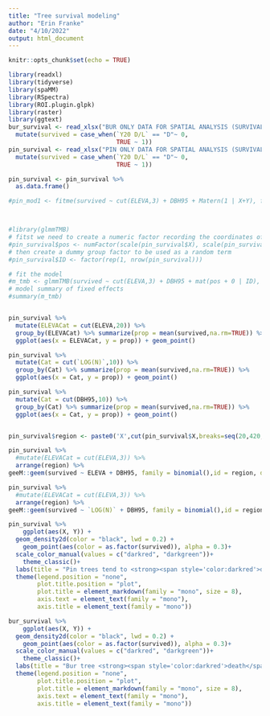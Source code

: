 ```yaml
---
title: "Tree survival modeling"
author: "Erin Franke"
date: "4/10/2022"
output: html_document
---
```


```r
knitr::opts_chunk$set(echo = TRUE)
```

```r
library(readxl)
library(tidyverse)
library(spaMM)
library(RSpectra)
library(ROI.plugin.glpk)
library(raster)
library(ggtext)
bur_survival <- read_xlsx("BUR ONLY DATA FOR SPATIAL ANALYSIS (SURVIVAL).xlsx") %>%
  mutate(survived = case_when(`Y20 D/L` == "D"~ 0, 
                              TRUE ~ 1))
pin_survival <- read_xlsx("PIN ONLY DATA FOR SPATIAL ANALYSIS (SURVIVAL).xlsx") %>%
  mutate(survived = case_when(`Y20 D/L` == "D"~ 0, 
                              TRUE ~ 1))

pin_survival <- pin_survival %>%
  as.data.frame() 
```


```r
#pin_mod1 <- fitme(survived ~ cut(ELEVA,3) + DBH95 + Matern(1 | X+Y), fixed = list(nu = 0.5), family = binomial(), data=pin_survival,control.HLfit = list(algebra='decorr'))



#library(glmmTMB)
# fitst we need to create a numeric factor recording the coordinates of the sampled locations
#pin_survival$pos <- numFactor(scale(pin_survival$X), scale(pin_survival$Y))
# then create a dummy group factor to be used as a random term
#pin_survival$ID <- factor(rep(1, nrow(pin_survival)))

# fit the model
#m_tmb <- glmmTMB(survived ~ cut(ELEVA,3) + DBH95 + mat(pos + 0 | ID), pin_survival, family = binomial()) # take some time to fit
# model summary of fixed effects
#summary(m_tmb)


pin_survival %>%
  mutate(ELEVACat = cut(ELEVA,20)) %>%
  group_by(ELEVACat) %>% summarize(prop = mean(survived,na.rm=TRUE)) %>%
  ggplot(aes(x = ELEVACat, y = prop)) + geom_point()

pin_survival %>%
  mutate(Cat = cut(`LOG(N)`,10)) %>%
  group_by(Cat) %>% summarize(prop = mean(survived,na.rm=TRUE)) %>%
  ggplot(aes(x = Cat, y = prop)) + geom_point()

pin_survival %>%
  mutate(Cat = cut(DBH95,10)) %>%
  group_by(Cat) %>% summarize(prop = mean(survived,na.rm=TRUE)) %>%
  ggplot(aes(x = Cat, y = prop)) + geom_point()


pin_survival$region <- paste0('X',cut(pin_survival$X,breaks=seq(20,420,length = 10)),'Y',cut(pin_survival$Y,breaks=seq(0,400,length = 10)))

pin_survival %>%
  #mutate(ELEVACat = cut(ELEVA,3)) %>%
  arrange(region) %>%
geeM::geem(survived ~ ELEVA + DBH95, family = binomial(),id = region, data = .,corstr='exchangeable') %>% summary()

pin_survival %>%
  #mutate(ELEVACat = cut(ELEVA,3)) %>%
  arrange(region) %>%
geeM::geem(survived ~ `LOG(N)` + DBH95, family = binomial(),id = region, data = .,corstr='exchangeable') %>% summary()


```

```r
pin_survival %>% 
    ggplot(aes(X, Y)) + 
  geom_density2d(color = "black", lwd = 0.2) +
    geom_point(aes(color = as.factor(survived)), alpha = 0.3)+
  scale_color_manual(values = c("darkred", "darkgreen"))+
    theme_classic()+
  labs(title = "Pin trees tend to <strong><span style='color:darkred'>die</span></strong></b> more frequently at higher elevations and <strong><span style='color:darkgreen'>survive</span></strong></b> at lower ones")+
  theme(legend.position = "none",
        plot.title.position = "plot", 
        plot.title = element_markdown(family = "mono", size = 8), 
        axis.text = element_text(family = "mono"), 
        axis.title = element_text(family = "mono"))

bur_survival %>% 
    ggplot(aes(X, Y)) + 
  geom_density2d(color = "black", lwd = 0.2) +
    geom_point(aes(color = as.factor(survived)), alpha = 0.3)+
  scale_color_manual(values = c("darkred", "darkgreen"))+
    theme_classic()+
  labs(title = "Bur tree <strong><span style='color:darkred'>death</span></strong></b> and <strong><span style='color:darkgreen'>survival</span></strong></b> patterns by elevation are not as clear as pin trees")+
  theme(legend.position = "none",
        plot.title.position = "plot", 
        plot.title = element_markdown(family = "mono", size = 8), 
        axis.text = element_text(family = "mono"), 
        axis.title = element_text(family = "mono"))
```

